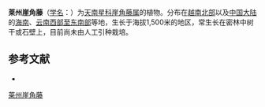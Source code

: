 {{Speciesbox
| taxon = Rhaphidophora laichauensis
| name = 莱州崖角藤
| status = 
| status_system = 
| image =
| authority = Gagn.
}}

'''莱州崖角藤'''（[[学名|学名]]：{{lang|la|''Rhaphidophora laichauensis''}}）为[[天南星科|天南星科]][[崖角藤属|崖角藤属]]的植物。分布在[[越南北部|越南北部]]以及[[中国大陆|中国大陆]]的[[海南|海南]]、[[云南西部至东南部|云南西部至东南部]]等地，生长于海拔1,500米的地区，常生长在密林中树干或石壁上，目前尚未由人工引种栽培。

== 参考文献 ==
<div class="references-small">
* {{cite web| url =http://www.bioinfo.cn/db05/KmzwSpecies.php?action=view&id=1398| title =莱州崖角藤| work =《中国高等植物数据库全库》| publisher =中国科学院微生物研究所| author =昆明植物研究所| accessdate =2009-02-22| archive-date =2016-03-05| archive-url =https://web.archive.org/web/20160305004708/http://www.bioinfo.cn/db05/KmzwSpecies.php?action=view&id=1398| dead-url =yes}}
</div>
{{Taxonbar|from=Q5292406}}

[[Category:崖角藤属|莱州崖角藤]]


{{植物小作品}}
